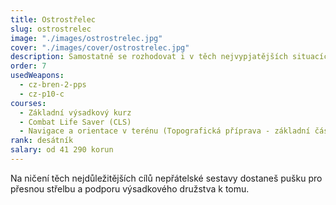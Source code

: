 ```yaml
---
title: Ostrostřelec
slug: ostrostrelec
image: "./images/ostrostrelec.jpg"
cover: "./images/cover/ostrostrelec.jpg"
description: Samostatně se rozhodovat i v těch nejvypjatějších situacích.
order: 7
usedWeapons:
  - cz-bren-2-pps
  - cz-p10-c
courses:
  - Základní výsadkový kurz
  - Combat Life Saver (CLS)
  - Navigace a orientace v terénu (Topografická příprava - základní část)
rank: desátník
salary: od 41 290 korun
---
```


Na ničení těch nejdůležitějších cílů nepřátelské sestavy dostaneš pušku pro přesnou střelbu a podporu výsadkového družstva k tomu.
